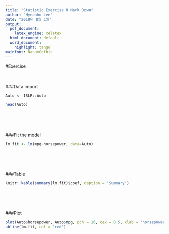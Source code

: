 ```yaml
---
title: "Statistic Exercise R Mark Down"
author: "Hyeonho Lee"
date: "2018년 8월 1일"
output:
  pdf_document: 
    latex_engine: xelatex
  html_document: default
  word_document:
    highlight: tango
mainfont: NanumGothic
---
```


#Exercise
<br><br><br>


###Data import
```r
Auto <- ISLR::Auto
```
```r
head(Auto)
```
<br><br><br>


###Fit the model
```r
lm.fit <- lm(mpg~horsepower, data=Auto)
```
<br><br><br>


###Table
```r
knitr::kable(summary(lm.fit)$coef, caption = 'Summary')
```
<br><br><br>


###Plot
```r
plot(Auto$horsepower, Auto$mpg, pch = 16, cex = 0.5, xlab = 'horsepower', ylab = 'mpg')
abline(lm.fit, col = 'red')
```
















